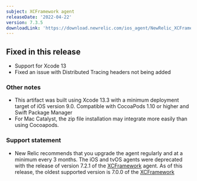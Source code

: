 ```yaml
---
subject: XCFramework agent
releaseDate: '2022-04-22'
version: 7.3.5
downloadLink: 'https://download.newrelic.com/ios_agent/NewRelic_XCFramework_Agent_7.3.5.zip'
---
```


## Fixed in this release

* Support for Xcode 13
* Fixed an issue with Distributed Tracing headers not being added

### Other notes

* This artifact was built using Xcode 13.3 with a minimum deployment target of iOS version 9.0. Compatible with CocoaPods 1.10 or higher and Swift Package Manager
* For Mac Catalyst, the zip file installation may integrate more easily than using Cocoapods.

### Support statement

* New Relic recommends that you upgrade the agent regularly and at a minimum every 3 months. The iOS and tvOS agents were deprecated with the release of version 7.2.1 of the [XCFramework](https://docs.newrelic.com/docs/release-notes/mobile-release-notes/xcframework-release-notes/xcframework-agent-700) agent. As of this release, the oldest supported version is 7.0.0 of the [XCFramework](https://docs.newrelic.com/docs/release-notes/mobile-release-notes/ios-release-notes/ios-agent-700)
